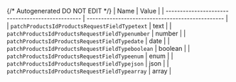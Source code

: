 {/* Autogenerated DO NOT EDIT  */}
| Name                                             | Value                                            |
| ------------------------------------------------ | ------------------------------------------------ |
| `patchProductsIdProductsRequestFieldTypetext`    | text                                             |
| `patchProductsIdProductsRequestFieldTypenumber`  | number                                           |
| `patchProductsIdProductsRequestFieldTypedate`    | date                                             |
| `patchProductsIdProductsRequestFieldTypeboolean` | boolean                                          |
| `patchProductsIdProductsRequestFieldTypeenum`    | enum                                             |
| `patchProductsIdProductsRequestFieldTypejson`    | json                                             |
| `patchProductsIdProductsRequestFieldTypearray`   | array                                            |